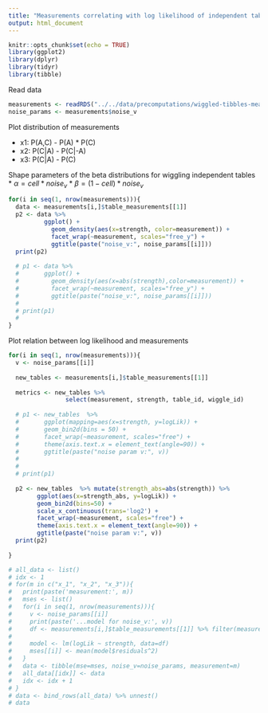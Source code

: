 ```yaml
---
title: "Measurements correlating with log likelihood of independent tables"
output: html_document
---
```


```r
knitr::opts_chunk$set(echo = TRUE)
library(ggplot2)
library(dplyr)
library(tidyr)
library(tibble)
```

Read data

```r
measurements <- readRDS("../../data/precomputations/wiggled-tibbles-measurements.rds")
noise_params <- measurements$noise_v
```

Plot distribution of measurements

* x1: P(A,C) - P(A) * P(C)
* x2: P(C|A) - P(C|-A)
* x3: P(C|A) - P(C)


Shape parameters of the beta distributions for wiggling independent tables
* $\alpha=cell * noise_v$
* $\beta=(1-cell) * noise_v$

```r
for(i in seq(1, nrow(measurements))){
  data <- measurements[i,]$table_measurements[[1]]
  p2 <- data %>%
          ggplot() +
            geom_density(aes(x=strength, color=measurement)) +
            facet_wrap(~measurement, scales="free_y") +
            ggtitle(paste("noise_v:", noise_params[[i]]))
  print(p2)
  
  # p1 <- data %>% 
  #       ggplot() +
  #         geom_density(aes(x=abs(strength),color=measurement)) + 
  #         facet_wrap(~measurement, scales="free_y") +
  #         ggtitle(paste("noise_v:", noise_params[[i]]))
  # 
  # print(p1)
  # 
}
```

Plot relation between log likelihood and measurements 

```r
for(i in seq(1, nrow(measurements))){
  v <- noise_params[[i]]
  
  new_tables <- measurements[i,]$table_measurements[[1]]
  
  metrics <- new_tables %>%
                select(measurement, strength, table_id, wiggle_id) 
  
  # p1 <- new_tables  %>% 
  #       ggplot(mapping=aes(x=strength, y=logLik)) + 
  #       geom_bin2d(bins = 50) +
  #       facet_wrap(~measurement, scales="free") +
  #       theme(axis.text.x = element_text(angle=90)) +
  #       ggtitle(paste("noise param v:", v))
  # 
  # 
  # print(p1)
  
  p2 <- new_tables  %>% mutate(strength_abs=abs(strength)) %>%
        ggplot(aes(x=strength_abs, y=logLik)) +
        geom_bin2d(bins=50) +
        scale_x_continuous(trans='log2') +
        facet_wrap(~measurement, scales="free") +
        theme(axis.text.x = element_text(angle=90)) +
        ggtitle(paste("noise param v:", v))
  print(p2)
  
} 

```



```r
# all_data <- list()
# idx <- 1
# for(m in c("x_1", "x_2", "x_3")){
#   print(paste('measurement:', m))
#   mses <- list()
#   for(i in seq(1, nrow(measurements))){
#     v <- noise_params[[i]]
#     print(paste('...model for noise_v:', v))
#     df <- measurements[i,]$table_measurements[[1]] %>% filter(measurement==m)
#     
#     model <- lm(logLik ~ strength, data=df)
#     mses[[i]] <- mean(model$residuals^2)
#   }
#   data <- tibble(mse=mses, noise_v=noise_params, measurement=m)
#   all_data[[idx]] <- data
#   idx <- idx + 1
# }
# data <- bind_rows(all_data) %>% unnest()
# data
```




